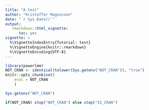 ```yaml
---
title: "A test"
author: "Kristoffer Magnusson"
date: "`r Sys.Date()`"
output:
   rmarkdown::html_vignette:
      toc: yes
vignette: >
  %\VignetteIndexEntry{Tutorial: test}
  %\VignetteEngine{knitr::rmarkdown}
  %\VignetteEncoding{UTF-8}
---
```

```r
library(powerlmm)
NOT_CRAN <- identical(tolower(Sys.getenv("NOT_CRAN")), "true")
knitr::opts_chunk$set(
    eval = NOT_CRAN
    )
```

```r
Sys.getenv("NOT_CRAN")
```


```r
if(NOT_CRAN) stop("NOT_CRAN") else stop("IS_CRAN")
```


